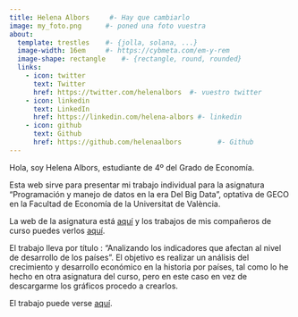 ---
title: Helena Albors     #- Hay que cambiarlo
image: my_foto.png      #- poned una foto vuestra
about:
  template: trestles    #- {jolla, solana, ...}
  image-width: 16em     #- https://cybmeta.com/em-y-rem
  image-shape: rectangle    #- {rectangle, round, rounded}
  links:
    - icon: twitter
      text: Twitter
      href: https://twitter.com/helenalbors  #- vuestro twitter
    - icon: linkedin
      text: LinkedIn
      href: https://linkedin.com/helena-albors #- linkedin
    - icon: github
      text: Github
      href: https://github.com/helenaalbors         #- Github
---
        
Hola, soy Helena Albors, estudiante de 4º del Grado de Economía. 
      
Esta web sirve para presentar mi trabajo individual para la asignatura "Programación y manejo de datos en la era Del Big Data", optativa de GECO en la Facultad de Economía de la Universitat de València.

La web de la asignatura está [aquí](https://perezp44.github.io/intro-ds-22-23-web/){target="_blank"} y los trabajos de mis compañeros de curso puedes verlos [aquí](https://perezp44.github.io/intro-ds-22-23-web/07-trabajos_2022-23.html){target="_blank"}.



El trabajo lleva por título : "Analizando los indicadores que afectan al nivel de desarrollo de los países". El objetivo es realizar un análisis del crecimiento y desarrollo económico en la historia por países, tal como lo he hecho en otra asignatura del curso, pero en este caso en vez de descargarme los gráficos procedo a crearlos. 


El trabajo puede verse [aquí](my_trabajo_BigData.html).